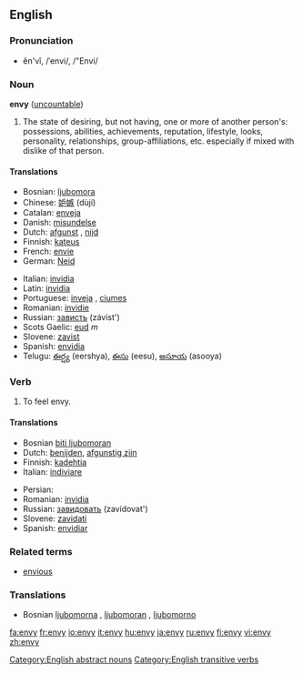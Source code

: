 ==English==

===Pronunciation===
*ĕn'vĭ, /ˈenvi/, /"Envi/

===Noun===
'''envy''' ([[uncountable]])

# The state of desiring, but not having, one or more of another person's: possessions, abilities, achievements, reputation, lifestyle, looks, personality, relationships, group-affiliations, etc. especially if mixed with dislike of that person.

====Translations====
{{top}}
*Bosnian: [[ljubomora]] {{f}}
*Chinese: [[妒嫉]] (dùjí)
*Catalan: [[enveja]] {{f}}
*Danish: [[misundelse]]
*Dutch: [[afgunst]] {{f}}, [[nijd]] {{m}}
*Finnish: [[kateus]] {{m}}
*French: [[envie]] {{f}}
*German: [[Neid]] {{m}}
{{mid}}
*Italian: [[invidia]] {{f}}
*Latin: [[invidia]] {{f}}
*Portuguese: [[inveja]] {{f}}, [[ciumes]] {{m}}
*Romanian: [[invidie]] {{f}}
*Russian: [[зависть]] (závist') {{f}}
*Scots Gaelic: [[eud]] ''m''
*Slovene: [[zavist]] {{f}}
*Spanish: [[envidia]] {{f}}
*Telugu: [[ఈర్ష్య]] (eershya), [[ఈసు]] (eesu), [[అసూయ]] (asooya)
{{bottom}}

===Verb===
{{en-verb|env|i|ed}}

# To feel envy.

====Translations====
{{top}}
*Bosnian [[biti ljubomoran]]
*Dutch: [[benijden]], [[afgunstig zijn]]
*Finnish: [[kadehtia]]
*Italian: [[indiviare]]
{{mid}}
*Persian: {{FAchar|[[حسادت ورزیدن]]}}
*Romanian: [[invidia]]
*Russian: [[завидовать]] (zavídovat') {{f}}
*Slovene: [[zavidati]]
*Spanish: [[envidiar]]
{{bottom}}

===Related terms===
*[[envious]]

===Translations===
*Bosnian [[ljubomorna]] {{f}}, [[ljubomoran]] {{m}}, [[ljubomorno]] {{n}}

[[Category:English abstract nouns]]
[[Category:English transitive verbs]]

[[fa:envy]]
[[fr:envy]]
[[io:envy]]
[[it:envy]]
[[hu:envy]]
[[ja:envy]]
[[ru:envy]]
[[fi:envy]]
[[vi:envy]]
[[zh:envy]]